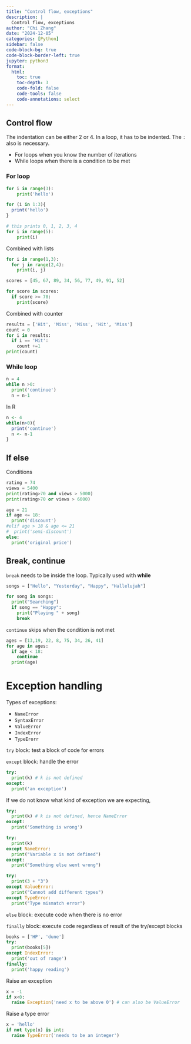 ```yaml
---
title: "Control flow, exceptions"
description: |
  Control flow, exceptions
author: "Chi Zhang"
date: "2024-12-05"
categories: [Python]
sidebar: false
code-block-bg: true
code-block-border-left: true
jupyter: python3
format: 
  html:
    toc: true
    toc-depth: 3
    code-fold: false
    code-tools: false
    code-annotations: select
---
```



## Control flow

The indentation can be either 2 or 4. In a loop, it has to be indented. The `:` also is necessary.

* For loops when you know the number of iterations
* While loops when there is a condition to be met

### For loop 

```python
for i in range(3):
    print('hello')
```


```r
for (i in 1:3){
  print('hello')
}
```

```python
# this prints 0, 1, 2, 3, 4
for i in range(5):
    print(i)
```

Combined with lists

```python
for i in range(1,3):
  for j in range(2,4):
    print(i, j)
```


```python
scores = [45, 67, 89, 34, 56, 77, 49, 91, 52]

for score in scores:
  if score >= 70:
    print(score)
```

Combined with counter

```python
results = ['Hit', 'Miss', 'Miss', 'Hit', 'Miss']
count = 0
for i in results:
  if i == 'Hit':
    count +=1
print(count)
```

### While loop

```python
n = 4
while n >0:
  print('continue')
  n = n-1
```

In R

```r
n <- 4
while(n>0){
  print('continue')
  n <- n-1
}
```


## If else


Conditions

```python
rating = 74
views = 5400
print(rating>70 and views > 5000)
print(rating>70 or views > 6000)
```



```python
age = 21
if age <= 18:
  print('discount')
#elif age > 18 & age <= 21
#  print('semi-discount')
else:
  print('original price')
```

## Break, continue

`break` needs to be inside the loop. Typically used with **while**

```python
songs = ["Hello", "Yesterday", "Happy", "Hallelujah"]

for song in songs:
  print("Searching")
  if song == "Happy":
    print("Playing " + song)
    break
```

`continue` skips when the condition is not met

```python
ages = [13,19, 22, 8, 75, 34, 26, 41]
for age in ages:
  if age < 18:
    continue
  print(age)
```

# Exception handling

Types of exceptions:

* `NameError`
* `SyntaxError`
* `ValueError`
* `IndexError`
* `TypeErorr`

`try` block: test a block of code for errors

`except` block: handle the error

```python
try:
  print(k) # k is not defined
except:
  print('an exception')
```

If we do not know what kind of exception we are expecting, 

```python
try:
  print(k) # k is not defined, hence NameError
except:
  print('Something is wrong')
```


```python
try:
  print(k)
except NameError:
  print("Variable x is not defined")
except:
  print("Something else went wrong")
```


```python
try:
  print(3 + "3")
except ValueError:
  print("Cannot add different types")
except TypeError:
  print("Type mismatch error")
```

`else` block: execute code when there is no error

`finally` block: execute code regardless of result of the try/except blocks



```python
books = ['HP', 'dune']
try:
  print(books[5])
except IndexError:
  print('out of range')
finally:
  print('happy reading')
```


Raise an exception 

```python
x = -1
if x<0:
  raise Exception('need x to be above 0') # can also be ValueError
```

Raise a type error

```python
x = 'hello'
if not type(x) is int:
  raise TypeError('needs to be an integer')
```

